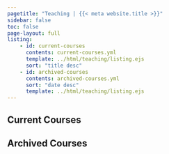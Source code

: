 ```yaml
---
pagetitle: "Teaching | {{< meta website.title >}}"
sidebar: false
toc: false
page-layout: full
listing:
    - id: current-courses
      contents: current-courses.yml
      template: ../html/teaching/listing.ejs
      sort: "title desc"
    - id: archived-courses
      contents: archived-courses.yml
      sort: "date desc"
      template: ../html/teaching/listing.ejs
---
```


## Current Courses

:::{#current-courses}
:::


## Archived Courses

:::{#archived-courses}
:::
